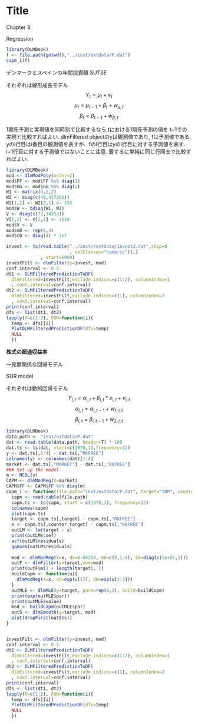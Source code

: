 Title
========================================================

Chapter 3.

Regression

```r
library(DLMBook)
f <- file.path(getwd(),"../inst/extdata/P.dat")
capm_1(f)
```

デンマークとスペインの年間投資額
SUTSE

それぞれは線形成長モデル
$$Y_t = \mu_t + v_t $$
$$\mu_t = \mu_{t-1} + \beta_{t} + w_{\mu , t} $$ 
$$\beta_t = \beta_{t-1} + w_{\beta , t} $$

1期先予測と実現値を同時刻で比較するなら,tにおける1期先予測の値を
t+1での実現と比較すればよい.
dlmFiltered objectのyは観測値であり, fは予測値である.
yのi行目はi番目の観測値を表すが、fのi行目はyのi行目に対する予測値を表す.
i+1行目に対する予測値ではないことに注意.
要するに単純に同じ行同士で比較すればよい.

```r
library(DLMBook)
mod <- dlmModPoly(order=2)
mod$FF <- mod$FF %x% diag(2)
mod$GG <- mod$GG %x% diag(2)
W1 <- matrix(0,2,2)
W2 <- diag(c(49,437266))
W2[1,2] <- W2[2,1] <- 155
mod$W <- bdiag(W1, W2)
V <- diag(c(72,14353))
V[1,2] <- V[2,1] <- 1018
mod$V <- V
mod$m0 <- rep(0,4)
mod$C0 <- diag(4) * 1e7

invest <- ts(read.table("../inst//extdata/invest2.dat",skip=0
                        , colClasses="numeric")[,]
             , start=1960)
investFilt <- dlmFilter(y=invest, mod)
conf.interval <- 0.5
dt1 <- DLMFilteredPredictionToDF(
  dlmFiltered=investFilt,exclude.indices=c(1:2), columnIndex=1
  , conf.interval=conf.interval)
dt2 <- DLMFilteredPredictionToDF(
  dlmFiltered=investFilt,exclude.indices=c(1), columnIndex=2
  , conf.interval=conf.interval)
print(conf.interval)
dfs <- list(dt1, dt2)
lapply(X=c(1:2), FUN=function(i){
  temp <- dfs[[i]]
  PlotDLMFilteredPredictionDF(dfs=temp)
  NULL
  })
```

**株式の超過収益率**

一見無関係な回帰モデル

SUR model

それぞれは動的回帰モデル
$$Y_{i,t} = \alpha_{i,t} + \beta_{i,t} * x_{i,t} + v_{i,t} $$
$$\alpha_{i,t} = \alpha_{i, t-1}  + w_{1,i,t} $$ 
$$\beta_{i,t} = \beta_{i, t-1}  + w_{2,i,t} $$ 

```r
library(DLMBook)
data.path <- "inst/extdata/P.dat"
dat <- read.table(data.path, header=T) * 100
dat.ts <- ts(dat, start=c(1978,1),frequency=12)
y <- dat.ts[,1:4] - dat.ts[,"RKFREE"]
colnames(y) <- colnames(dat)[1:4]
market <- dat.ts[,"MARKET"] - dat.ts[,"RKFREE"]
### Set up the model
m <- NCOL(y)
CAPM <- dlmModReg(X=market)
CAPM$FF <- CAPM$FF %x% diag(m)
capm_1 <- function(file.path="inst/extdata/P.dat", target="IBM", counter.target="MARKET"){
  capm <- read.table(file.path)
  capm.ts <- ts(capm, start = c(1978,1), frequency=12)
  colnames(capm)
  plot(capm.ts)
  target <- capm.ts[,target] - capm.ts[,"RKFREE"]
  x <- capm.ts[,counter.target] - capm.ts[,"RKFREE"]
  outLM <- lm(target ~ x)
  print(outLM$coef)
  acf(outLM$residuals)
  qqnorm(outLM$residuals)
  
  mod <- dlmModReg(X=x, dV=0.00254, m0=c(0,1.5), C0=diag(c(1e+07,1)))
  outF <- dlmFilter(y=target,mod=mod)
  print(outF$m[1 + length(target), ])
  buildCapm <- function(u){
    dlmModReg(X=x, dV=exp(u[1]), dW=exp(u[2:3]))
  }
  outMLE <- dlmMLE(y=target, parm=rep(0,3), build=buildCapm)
  print(exp(outMLE$par))
  print(outMLE$value)
  mod <- buildCapm(outMLE$par)
  outS <- dlmSmooth(y=target, mod)
  plot(dropFirst(outS$s))
}


investFilt <- dlmFilter(y=invest, mod)
conf.interval <- 0.5
dt1 <- DLMFilteredPredictionToDF(
  dlmFiltered=investFilt,exclude.indices=c(1:2), columnIndex=1
  , conf.interval=conf.interval)
dt2 <- DLMFilteredPredictionToDF(
  dlmFiltered=investFilt,exclude.indices=c(1), columnIndex=2
  , conf.interval=conf.interval)
print(conf.interval)
dfs <- list(dt1, dt2)
lapply(X=c(1:2), FUN=function(i){
  temp <- dfs[[i]]
  PlotDLMFilteredPredictionDF(dfs=temp)
  NULL
  })
```
